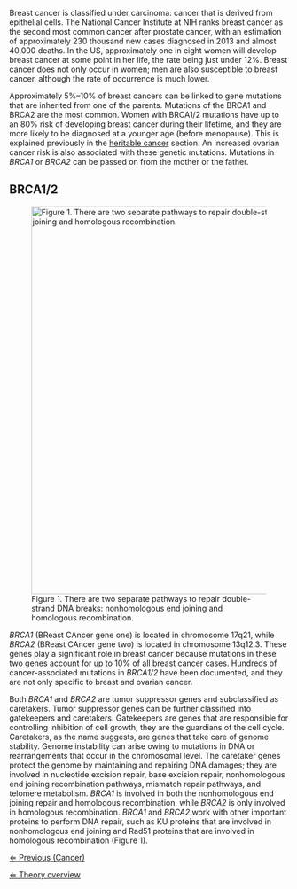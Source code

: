 Breast cancer is classified under carcinoma: cancer that is derived from epithelial cells. The National Cancer Institute at NIH ranks breast cancer as the second most common cancer after prostate cancer, with an estimation of approximately 230 thousand new cases diagnosed in 2013 and almost 40,000 deaths. In the US, approximately one in eight women will develop breast cancer at some point in her life, the rate being just under 12%. Breast cancer does not only occur in women; men are also susceptible to breast cancer, although the rate of occurrence is much lower.  


Approximately 5%–10% of breast cancers can be linked to gene mutations that are inherited from one of the parents. Mutations of the BRCA1 and BRCA2 are the most common. Women with BRCA1/2 mutations have up to an 80% risk of developing breast cancer during their lifetime, and they are more likely to be diagnosed at a younger age (before menopause).  This is explained previously in the [[Cancer|heritable cancer]] section. An increased ovarian cancer risk is also associated with these genetic mutations. Mutations in ''BRCA1'' or ''BRCA2'' can be passed on from the mother or the father. 


==BRCA1/2==
[[File: DNArepair.jpg|frame|right|x700px|Figure 1. There are two separate pathways to repair double-strand DNA breaks: nonhomologous end joining and homologous recombination.]]

''BRCA1'' (BReast CAncer gene one) is located in chromosome 17q21, while ''BRCA2'' (BReast CAncer gene two) is located in chromosome 13q12.3. These genes play a significant role in breast cancer because mutations in these two genes account for up to 10% of all breast cancer cases. Hundreds of cancer-associated mutations in ''BRCA1/2'' have been documented, and they are not only specific to breast and ovarian cancer. 


Both ''BRCA1'' and ''BRCA2'' are tumor suppressor genes and subclassified as caretakers. Tumor suppressor genes can be further classified into gatekeepers and caretakers. Gatekeepers are genes that are responsible for controlling inhibition of cell growth; they are the guardians of the cell cycle. Caretakers, as the name suggests, are genes that take care of genome stability. Genome instability can arise owing to mutations in DNA or rearrangements that occur in the chromosomal level. The caretaker genes protect the genome by maintaining and repairing DNA damages; they are involved in nucleotide excision repair, base excision repair, nonhomologous end joining recombination pathways, mismatch repair pathways, and telomere metabolism. ''BRCA1'' is involved in both the nonhomologous end joining repair and homologous recombination, while ''BRCA2'' is only involved in homologous recombination. ''BRCA1'' and ''BRCA2'' work with other important proteins to perform DNA repair, such as KU proteins that are involved in nonhomologous end joining and Rad51 proteins that are involved in homologous recombination (Figure 1).   


[[Cancer|&lArr; Previous (Cancer)]]

[[Medical Genetics case|&lArr; Theory overview]]